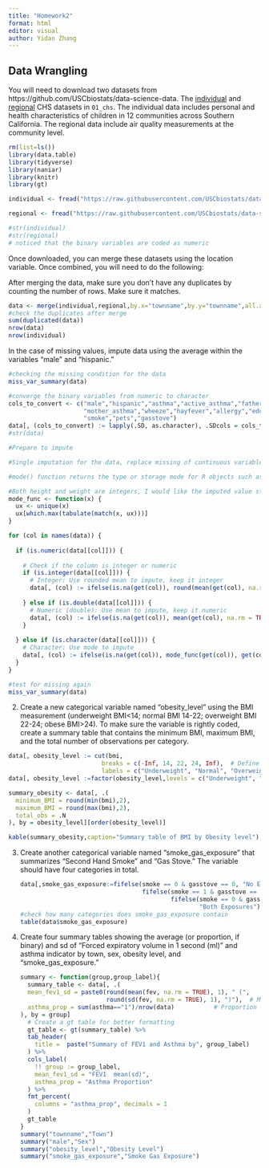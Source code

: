 ```yaml
---
title: "Homework2"
format: html
editor: visual
author: Yidan Zhang
---
```


## **Data Wrangling**

You will need to download two datasets from https://github.com/USCbiostats/data-science-data. The [individual](https://raw.githubusercontent.com/USCbiostats/data-science-data/master/01_chs/chs_individual.csv) and [regional](https://raw.githubusercontent.com/USCbiostats/data-science-data/master/01_chs/chs_regional.csv) CHS datasets in `01_chs`. The individual data includes personal and health characteristics of children in 12 communities across Southern California. The regional data include air quality measurements at the community level.

```r
rm(list=ls())
library(data.table)
library(tidyverse)
library(naniar)
library(knitr)
library(gt)

individual <- fread("https://raw.githubusercontent.com/USCbiostats/data-science-data/master/01_chs/chs_individual.csv")

regional <- fread("https://raw.githubusercontent.com/USCbiostats/data-science-data/master/01_chs/chs_regional.csv")

#str(individual)
#str(regional)
# noticed that the binary variables are coded as numeric 
```

Once downloaded, you can merge these datasets using the location variable. Once combined, you will need to do the following:

After merging the data, make sure you don’t have any duplicates by counting the number of rows. Make sure it matches.

```r
data <- merge(individual,regional,by.x="townname",by.y="townname",all.x = TRUE)
#check the duplicates after merge
sum(duplicated(data))
nrow(data)
nrow(individual)
```

In the case of missing values, impute data using the average within the variables “male” and “hispanic.”

```r
#checking the missing condition for the data
miss_var_summary(data)
```

```r
#converge the binary variables from numeric to character
cols_to_convert <- c("male","hispanic","asthma","active_asthma","father_asthma",
                     "mother_asthma","wheeze","hayfever","allergy","educ_parent",
                     "smoke","pets","gasstove")
data[, (cols_to_convert) := lapply(.SD, as.character), .SDcols = cols_to_convert]
#str(data)

#Prepare to impute

#Single imputation for the data, replace missing of continuous variables with the observed mean #and missing of categorical variables with the observed mode

#mode() function returns the type or storage mode for R objects such as "character" or #"numeric", can't use here

#Both height and weight are integers, I would like the imputed value still be integer
mode_func <- function(x) {
  ux <- unique(x)
  ux[which.max(tabulate(match(x, ux)))]
}

for (col in names(data)) {
 
  if (is.numeric(data[[col]])) {
    
    # Check if the column is integer or numeric
    if (is.integer(data[[col]])) {
      # Integer: Use rounded mean to impute, keep it integer
      data[, (col) := ifelse(is.na(get(col)), round(mean(get(col), na.rm = TRUE)), get(col)), by = .(male, hispanic)]
      
    } else if (is.double(data[[col]])) {
      # Numeric (double): Use mean to impute, keep it numeric
      data[, (col) := ifelse(is.na(get(col)), mean(get(col), na.rm = TRUE), get(col)), by = .(male, hispanic)]
    }
  
  } else if (is.character(data[[col]])) {
    # Character: Use mode to impute
    data[, (col) := ifelse(is.na(get(col)), mode_func(get(col)), get(col)), by = .(male, hispanic)]
  }
}

#test for missing again
miss_var_summary(data)
```

2.  Create a new categorical variable named “obesity_level” using the BMI measurement (underweight BMI\<14; normal BMI 14-22; overweight BMI 22-24; obese BMI\>24). To make sure the variable is rightly coded, create a summary table that contains the minimum BMI, maximum BMI, and the total number of observations per category.

```r
data[, obesity_level := cut(bmi, 
                          breaks = c(-Inf, 14, 22, 24, Inf),  # Define bins
                          labels = c("Underweight", "Normal", "Overweight", "Obese"))] 
data[, obesity_level :=factor(obesity_level,levels = c("Underweight", "Normal", "Overweight", "Obese"))]

summary_obesity <- data[, .(
  minimum_BMI = round(min(bmi),2),
  maximum_BMI = round(max(bmi),2),
  total_obs = .N 
), by = obesity_level][order(obesity_level)]

kable(summary_obesity,caption="Summary table of BMI by Obesity level")
```

3.  Create another categorical variable named “smoke_gas_exposure” that summarizes “Second Hand Smoke” and “Gas Stove.” The variable should have four categories in total.

    ```r
    data[,smoke_gas_exposure:=fifelse(smoke == 0 & gasstove == 0, "No Exposure",
                                      fifelse(smoke == 1 & gasstove == 0, "Smoke Only",
                                              fifelse(smoke == 0 & gasstove == 1, "Gas Stove Only",
                                                      "Both Exposures")))]
    #check how many categories does smoke_gas_exposure contain
    table(data$smoke_gas_exposure)
    ```

4.  Create four summary tables showing the average (or proportion, if binary) and sd of “Forced expiratory volume in 1 second (ml)” and asthma indicator by town, sex, obesity level, and “smoke_gas_exposure.”

    ```r
    summary <- function(group,group_label){
      summary_table <- data[, .(
      mean_fev1_sd = paste0(round(mean(fev, na.rm = TRUE), 1), " (", 
                            round(sd(fev, na.rm = TRUE), 1), ")"),  # Mean (SD) of FEV1
      asthma_prop = sum(asthma=="1")/nrow(data)           # Proportion of asthma
    ), by = group]
      # Create a gt table for better formatting
      gt_table <- gt(summary_table) %>%
      tab_header(
        title =  paste("Summary of FEV1 and Asthma by", group_label)
      ) %>%
      cols_label(
        !! group := group_label,
        mean_fev1_sd = "FEV1  mean(sd)",
        asthma_prop = "Asthma Proportion"
      ) %>%
      fmt_percent(
        columns = "asthma_prop", decimals = 1
      )
      gt_table
    }
    summary("townname","Town")
    summary("male","Sex")
    summary("obesity_level","Obesity Level")
    summary("smoke_gas_exposure","Smoke Gas Exposure")
    ```
